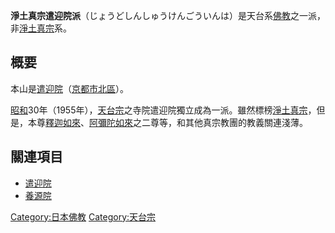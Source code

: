'''淨土真宗遣迎院派'''（じょうどしんしゅうけんごういんは）是天台系[[佛教|佛教]]之一派，非[[淨土真宗|淨土真宗]]系。

== 概要 ==
本山是[[遣迎院|遣迎院]]（[[京都市|京都市]][[北區_(京都市)|北區]]）。

[[昭和|昭和]]30年（1955年），[[天台宗|天台宗]]之寺院遣迎院獨立成為一派。雖然標榜[[淨土真宗|淨土真宗]]，但是，本尊[[釋迦如來|釋迦如來]]、[[阿彌陀如來|阿彌陀如來]]之二尊等，和其他真宗教團的教義關連淺薄。

==關連項目==
*[[遣迎院|遣迎院]]
*[[養源院|養源院]]

[[Category:日本佛教|Category:日本佛教]]
[[Category:天台宗|Category:天台宗]]